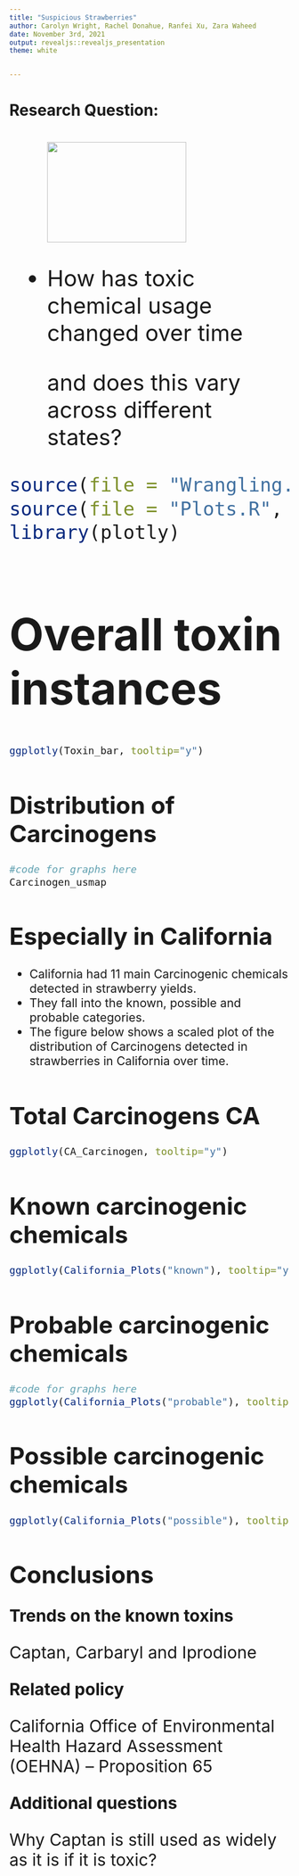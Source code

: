 ```yaml
---
title: "Suspicious Strawberries"
author: Carolyn Wright, Rachel Donahue, Ranfei Xu, Zara Waheed
date: November 3rd, 2021
output: revealjs::revealjs_presentation
theme: white


---
```



# Research Question:
<div style="font-size:30pt">

<section>    
    <ul >
     <img src="strawberry.png"  height="180" width="250">
    </ul>  
- How has toxic chemical usage changed over time 
  
  and does this vary across different states?
</section>




```r
source(file = "Wrangling.R", echo = FALSE)
source(file = "Plots.R", echo = FALSE)
library(plotly)
```

# Overall toxin instances
<div style="font-size:16pt">


```r
ggplotly(Toxin_bar, tooltip="y")     

```

# Distribution of Carcinogens


```r
#code for graphs here
Carcinogen_usmap
```


# Especially in California

- California had 11 main Carcinogenic chemicals detected in strawberry yields.
- They fall into the known, possible and probable categories. 
- The figure below shows a scaled plot of the distribution of Carcinogens detected in strawberries in California over time.

# Total Carcinogens CA

```r


ggplotly(CA_Carcinogen, tooltip="y")
```



# Known carcinogenic chemicals 

```r

ggplotly(California_Plots("known"), tooltip="y")
```

# Probable carcinogenic chemicals 

```r
#code for graphs here
ggplotly(California_Plots("probable"), tooltip = "y")
```

# Possible carcinogenic chemicals


```r


ggplotly(California_Plots("possible"), tooltip = "y")
```

# Conclusions


<div style="font-size:30px">


**Trends on the known toxins**


<span>
 Captan, Carbaryl and Iprodione  
</span> 
 

**Related policy**


<span>
California Office of Environmental Health Hazard Assessment (OEHNA) -- Proposition 65  
</span> 


**Additional questions**


<span>
  Why Captan is still used as widely as it is if it is toxic?
</span> 

